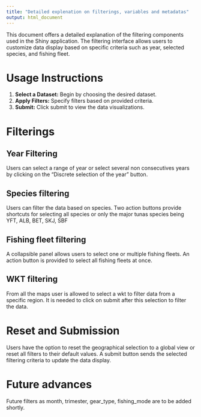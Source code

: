 ```yaml
---
title: "Detailed explenation on filterings, variables and metadatas"
output: html_document
---
```

  
This document offers a detailed explanation of the filtering components used in the Shiny application. The filtering interface allows users to customize data display based on specific criteria such as year, selected species, and fishing fleet.

# Usage Instructions

1. **Select a Dataset:** Begin by choosing the desired dataset.
2. **Apply Filters:** Specify filters based on provided criteria.
3. **Submit:** Click submit to view the data visualizations.


# Filterings 

## Year Filtering

Users can select a range of year or select several non consecutives years by clicking on the  "Discrete selection of the year" button.

## Species filtering 

Users can filter the data based on species. Two action buttons provide shortcuts for selecting all species or only the major tunas species being YFT, ALB, BET, SKJ, SBF

## Fishing fleet filtering 

A collapsible panel allows users to select one or multiple fishing fleets. An action button is provided to select all fishing fleets at once.

## WKT filtering

From all the maps user is allowed to select a wkt to filter data from a specific region. It is needed to click on submit after this selection to filter the data. 

# Reset and Submission

Users have the option to reset the geographical selection to a global view or reset all filters to their default values. A submit button sends the selected filtering criteria to update the data display.

# Future advances

Future filters as month, trimester, gear_type, fishing_mode are to be added shortly. 
